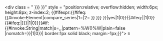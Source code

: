 <noinclude><templatestyles src="元素週期表/styles.css" /></noinclude><div class = "{{PeriodicTableStyle|{{{category|{{#invoke:Element|series|{{{name|化学元素}}} }} }}} }}" <!--
-->style = "position:relative; overflow:hidden; width:6px; height:8px; z-index:2; <!--
-->{{#ifexpr:{{#ifeq:{{#invoke:Element|compare_series|1={{lc:{{{mark|n}}}}}|2={{{category|{{#invoke:Element|series|{{{name|化学元素}}} }} }}} }}|yes|1|0}}{{#ifeq:{{{mark|n}}}|{{{group|y}}}|1|0}}{{#ifeq:{{PAGENAME}}|{{{link|{{{name}}}}}}|1|0}}{{#if:{{#invoke:String|match|s=,{{{mark|n}}},|pattern=%W({{{symbol|y}}})%W|plain=false |nomatch=}}|1|0}}| border:1px solid black; margin:-1px;}}"><!--
-->[[File:Transparent.gif|12px| link={{{link|{{{name|化学元素}}}}}}{{!}}{{{name|化学元素}}}（{{lc:{{{category|未知特性}}}}}）]]<!--
--></div><noinclude>
{{documentation}}
</noinclude>